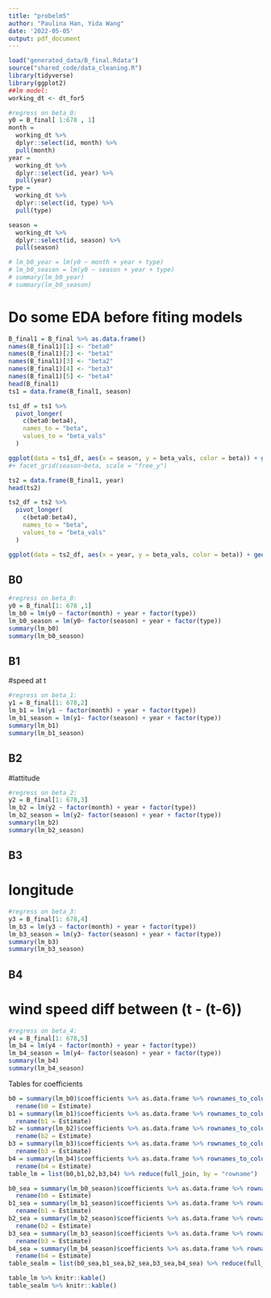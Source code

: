 ```yaml
---
title: "probelm5"
author: "Paulina Han, Yida Wang"
date: '2022-05-05'
output: pdf_document
---
```


```r
load("generated_data/B_final.Rdata")
source("shared_code/data_cleaning.R")
library(tidyverse)
library(ggplot2)
##lm model:
working_dt <- dt_for5

#regress on beta_0:
y0 = B_final[ 1:678 , 1]
month = 
  working_dt %>% 
  dplyr::select(id, month) %>% 
  pull(month)
year = 
  working_dt %>% 
  dplyr::select(id, year) %>% 
  pull(year)
type = 
  working_dt %>% 
  dplyr::select(id, type) %>% 
  pull(type)

season = 
  working_dt %>% 
  dplyr::select(id, season) %>% 
  pull(season)

# lm_b0_year = lm(y0 ~ month + year + type)
# lm_b0_season = lm(y0 ~ season + year + type)
# summary(lm_b0_year)
# summary(lm_b0_season)
```

# Do some EDA before fiting models
```r
B_final1 = B_final %>% as.data.frame()
names(B_final1)[1] <- "beta0"
names(B_final1)[2] <- "beta1"
names(B_final1)[3] <- "beta2"
names(B_final1)[4] <- "beta3"
names(B_final1)[5] <- "beta4"
head(B_final1)
ts1 = data.frame(B_final1, season)

ts1_df = ts1 %>% 
  pivot_longer(
    c(beta0:beta4),
    names_to = "beta",
    values_to = "beta_vals"
  ) 

ggplot(data = ts1_df, aes(x = season, y = beta_vals, color = beta)) + geom_point() + geom_boxplot() 
#+ facet_grid(season~beta, scale = "free_y")
```

```r
ts2 = data.frame(B_final1, year)
head(ts2)

ts2_df = ts2 %>% 
  pivot_longer(
    c(beta0:beta4),
    names_to = "beta",
    values_to = "beta_vals"
  ) 

ggplot(data = ts2_df, aes(x = year, y = beta_vals, color = beta)) + geom_point()
```

## B0

```r
#regress on beta_0:
y0 = B_final[1: 678 ,1]
lm_b0 = lm(y0 ~ factor(month) + year + factor(type))
lm_b0_season = lm(y0~ factor(season) + year + factor(type))
summary(lm_b0)
summary(lm_b0_season)

```

## B1
#speed at t
```r
#regress on beta_1:
y1 = B_final[1: 678,2]
lm_b1 = lm(y1 ~ factor(month) + year + factor(type))
lm_b1_season = lm(y1~ factor(season) + year + factor(type))
summary(lm_b1)
summary(lm_b1_season)

```

## B2
#lattitude
```r
#regress on beta_2:
y2 = B_final[1: 678,3]
lm_b2 = lm(y2 ~ factor(month) + year + factor(type))
lm_b2_season = lm(y2~ factor(season) + year + factor(type))
summary(lm_b2)
summary(lm_b2_season)

```


## B3
# longitude
```r
#regress on beta_3:
y3 = B_final[1: 678,4]
lm_b3 = lm(y3 ~ factor(month) + year + factor(type))
lm_b3_season = lm(y3~ factor(season) + year + factor(type))
summary(lm_b3)
summary(lm_b3_season)

```

## B4
# wind speed diff between (t - (t-6))
```r
#regress on beta_4:
y4 = B_final[1: 678,5]
lm_b4 = lm(y4 ~ factor(month) + year + factor(type))
lm_b4_season = lm(y4~ factor(season) + year + factor(type))
summary(lm_b4)
summary(lm_b4_season)
```

Tables for coefficients
```r
b0 = summary(lm_b0)$coefficients %>% as.data.frame %>% rownames_to_column() %>% select(rowname, Estimate) %>%
  rename(b0 = Estimate)
b1 = summary(lm_b1)$coefficients %>% as.data.frame %>% rownames_to_column() %>% select(rowname, Estimate) %>%
  rename(b1 = Estimate)
b2 = summary(lm_b2)$coefficients %>% as.data.frame %>% rownames_to_column() %>% select(rowname, Estimate) %>%
  rename(b2 = Estimate)
b3 = summary(lm_b3)$coefficients %>% as.data.frame %>% rownames_to_column() %>% select(rowname, Estimate) %>%
  rename(b3 = Estimate)
b4 = summary(lm_b4)$coefficients %>% as.data.frame %>% rownames_to_column() %>% select(rowname, Estimate) %>%
  rename(b4 = Estimate)
table_lm = list(b0,b1,b2,b3,b4) %>% reduce(full_join, by = "rowname")

b0_sea = summary(lm_b0_season)$coefficients %>% as.data.frame %>% rownames_to_column() %>% select(rowname, Estimate) %>%
  rename(b0 = Estimate)
b1_sea = summary(lm_b1_season)$coefficients %>% as.data.frame %>% rownames_to_column() %>% select(rowname, Estimate) %>%
  rename(b1 = Estimate)
b2_sea = summary(lm_b2_season)$coefficients %>% as.data.frame %>% rownames_to_column() %>% select(rowname, Estimate) %>%
  rename(b2 = Estimate)
b3_sea = summary(lm_b3_season)$coefficients %>% as.data.frame %>% rownames_to_column() %>% select(rowname, Estimate) %>%
  rename(b3 = Estimate)
b4_sea = summary(lm_b4_season)$coefficients %>% as.data.frame %>% rownames_to_column() %>% select(rowname, Estimate) %>%
  rename(b4 = Estimate)
table_sealm = list(b0_sea,b1_sea,b2_sea,b3_sea,b4_sea) %>% reduce(full_join, by = "rowname")

table_lm %>% knitr::kable()
table_sealm %>% knitr::kable()
```



